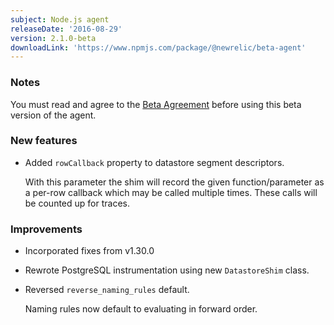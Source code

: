 ```yaml
---
subject: Node.js agent
releaseDate: '2016-08-29'
version: 2.1.0-beta
downloadLink: 'https://www.npmjs.com/package/@newrelic/beta-agent'
---
```


### Notes

You must read and agree to the [Beta Agreement](https://docs.google.com/a/newrelic.com/forms/d/e/1FAIpQLSfBerTfWGWkpJRgCk343Zd8wvPXDspXpEnzvCIRR63XplhJAw/viewform) before using this beta version of the agent.

### New features

* Added `rowCallback` property to datastore segment descriptors.

  With this parameter the shim will record the given function/parameter as a per-row callback which may be called multiple times. These calls will be counted up for traces.

### Improvements

* Incorporated fixes from v1.30.0
* Rewrote PostgreSQL instrumentation using new `DatastoreShim` class.
* Reversed `reverse_naming_rules` default.

  Naming rules now default to evaluating in forward order.
